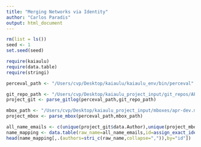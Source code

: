 ```yaml
---
title: "Merging Networks via Identity"
author: "Carlos Paradis"
output: html_document
---
```


```r
rm(list = ls())
seed <- 1
set.seed(seed)
```

```r
require(kaiaulu)
require(data.table)
require(stringi)
```

```r
perceval_path <- "/Users/cvp/Desktop/kaiaulu/kaiaulu_env/bin/perceval"

git_repo_path <- "/Users/cvp/Desktop/kaiaulu_project_input/git_repos/APR/.git"
project_git <- parse_gitlog(perceval_path,git_repo_path)

mbox_path <- "/Users/cvp/Desktop/kaiaulu_project_input/mboxes/apr-dev.mbox"
project_mbox <- parse_mbox(perceval_path,mbox_path)
```


```r
all_name_emails <- c(unique(project_git$data.Author),unique(project_mbox$data.From))
name_mapping <- data.table(raw_name=all_name_emails,id=assign_exact_identity(all_name_emails))
head(name_mapping[,.(authors=stri_c(raw_name,collapse=",")),by="id"])
```

